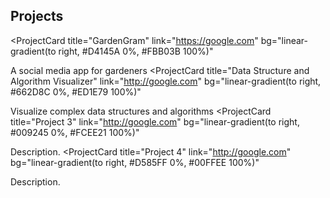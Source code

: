## Projects

<ProjectCard
  title="GardenGram"
  link="https://google.com"
  bg="linear-gradient(to right, #D4145A 0%, #FBB03B 100%)"
>
  A social media app for gardeners
</ProjectCard>
<ProjectCard
  title="Data Structure and Algorithm Visualizer"
  link="http://google.com"
  bg="linear-gradient(to right, #662D8C 0%, #ED1E79 100%)"
>
  Visualize complex data structures and algorithms
</ProjectCard>
<ProjectCard
  title="Project 3"
  link="http://google.com"
  bg="linear-gradient(to right, #009245 0%, #FCEE21 100%)"
>
  Description.
</ProjectCard>
<ProjectCard
  title="Project 4"
  link="http://google.com"
  bg="linear-gradient(to right, #D585FF 0%, #00FFEE 100%)"
>
  Description.
</ProjectCard>
